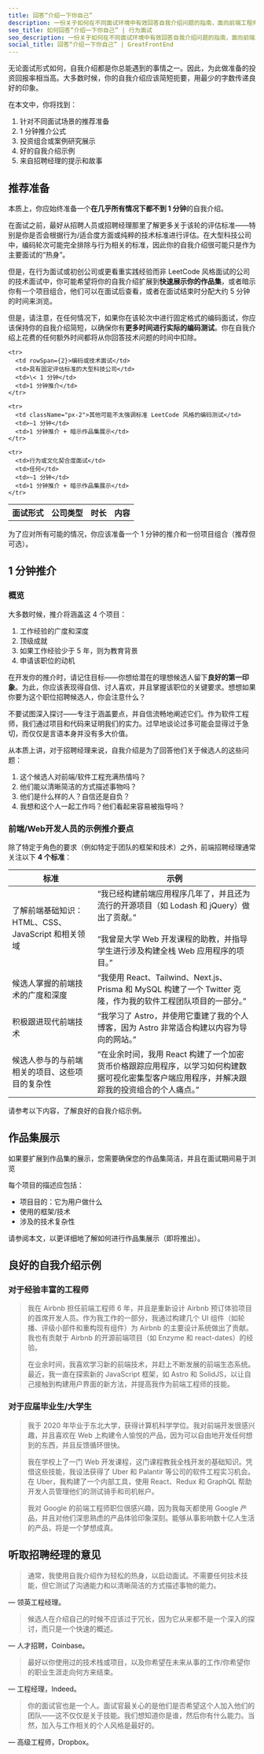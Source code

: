 ```yaml
---
title: 回答“介绍一下你自己”
description: 一份关于如何在不同面试环境中有效回答自我介绍问题的指南，面向前端工程师。
seo_title: 如何回答“介绍一下你自己” | 行为面试
seo_description: 一份关于如何在不同面试环境中有效回答自我介绍问题的指南，面向前端工程师。由来自 Big Tech 的前面试官撰写。
social_title: 回答“介绍一下你自己” | GreatFrontEnd
---
```


无论面试形式如何，自我介绍都是你总能遇到的事情之一。因此，为此做准备的投资回报率相当高。大多数时候，你的自我介绍应该简短扼要，用最少的字数传递良好的印象。

在本文中，你将找到：

1. 针对不同面试场景的推荐准备
2. 1 分钟推介公式
3. 投资组合或案例研究展示
4. 好的自我介绍示例
5. 来自招聘经理的提示和故事

## 推荐准备

本质上，你应始终准备一个**在几乎所有情况下都不到 1 分钟**的自我介绍。

在面试之前，最好从招聘人员或招聘经理那里了解更多关于该轮的评估标准——特别是你是否会根据行为/适合度方面或纯粹的技术标准进行评估。在大型科技公司中，编码轮次可能完全排除与行为相关的标准，因此你的自我介绍很可能只是作为主要面试的“热身”。

但是，在行为面试或初创公司或更看重实践经验而非 LeetCode 风格面试的公司的技术面试中，你可能希望将你的自我介绍扩展到**快速展示你的作品集**，或者暗示你有一个项目组合，他们可以在面试后查看，或者在面试结束时分配大约 5 分钟的时间来浏览。

但是，请注意，在任何情况下，如果你在该轮次中进行固定格式的编码面试，你应该保持你的自我介绍简短，以确保你有**更多时间进行实际的编码测试**。你在自我介绍上花费的任何额外时间都将从你回答技术问题的时间中扣除。

<table>
  <tbody>
    <tr>
      <th>面试形式</th>
      <th>公司类型</th>
      <th>时长</th>
      <th>内容</th>
    </tr>

    <tr>
      <td rowSpan={2}>编码或技术面试</td>
      <td>具有固定评估标准的大型科技公司</td>
      <td>\< 1 分钟</td>
      <td>1 分钟推介</td>
    </tr>

    <tr>
      <td className="px-2">其他可能不太强调标准 LeetCode 风格的编码测试</td>
      <td>~1 分钟</td>
      <td>1 分钟推介 + 暗示作品集展示</td>
    </tr>

    <tr>
      <td>行为或文化契合度面试</td>
      <td>任何</td>
      <td>~1 分钟</td>
      <td>1 分钟推介 + 暗示作品集展示</td>
    </tr>
  </tbody>
</table>

为了应对所有可能的情况，你应该准备一个 1 分钟的推介和一份项目组合（推荐但可选）。

## 1 分钟推介

### 概览

大多数时候，推介将涵盖这 4 个项目：

1. 工作经验的广度和深度
2. 顶级成就
3. 如果工作经验少于 5 年，则为教育背景
4. 申请该职位的动机

在开发你的推介时，请记住目标——你想给潜在的理想候选人留下**良好的第一印象**。为此，你应该表现得自信、讨人喜欢，并且掌握该职位的关键要求。想想如果你要为这个职位招聘候选人，你会注意什么？

不要试图深入探讨——专注于涵盖要点，并自信流畅地阐述它们。作为软件工程师，我们通过项目和代码来证明我们的实力。过早地谈论过多可能会显得过于急切，而仅仅是言语本身并没有多大价值。

从本质上讲，对于招聘经理来说，自我介绍是为了回答他们关于候选人的这些问题：

1. 这个候选人对前端/软件工程充满热情吗？
2. 他们能以清晰简洁的方式描述事物吗？
3. 他们是什么样的人？自信还是自负？
4. 我想和这个人一起工作吗？他们看起来容易被指导吗？

### 前端/Web开发人员的示例推介要点

除了特定于角色的要求（例如特定于团队的框架和技术）之外，前端招聘经理通常关注以下 **4 个标准**：

| 标准 | 示例 |
| --- | --- |
| 了解前端基础知识：HTML、CSS、JavaScript 和相关领域 | “我已经构建前端应用程序几年了，并且还为流行的开源项目（如 Lodash 和 jQuery）做出了贡献。” <br /><br />“我曾是大学 Web 开发课程的助教，并指导学生进行涉及构建全栈 Web 应用程序的项目。” |
| 候选人掌握的前端技术的广度和深度 | “我使用 React、Tailwind、Next.js、Prisma 和 MySQL 构建了一个 Twitter 克隆，作为我的软件工程团队项目的一部分。” |
| 积极跟进现代前端技术 | “我学习了 Astro，并使用它重建了我的个人博客，因为 Astro 非常适合构建以内容为导向的网站。” |
| 候选人参与的与前端相关的项目、这些项目的复杂性 | “在业余时间，我用 React 构建了一个加密货币价格跟踪应用程序，以学习如何构建数据可视化密集型客户端应用程序，并解决跟踪我的投资组合的个人痛点。” |

请参考以下内容，了解良好的自我介绍示例。

## 作品集展示

如果要扩展到作品集的展示，您需要确保您的作品集简洁，并且在面试期间易于浏览

每个项目的描述应包括：

* 项目目的：它为用户做什么
* 使用的框架/技术
* 涉及的技术复杂性

请参阅本文，以更详细地了解如何进行作品集展示（即将推出）。

## 良好的自我介绍示例

### 对于经验丰富的工程师

> 我在 Airbnb 担任前端工程师 6 年，并且是重新设计 Airbnb 预订体验项目的首席开发人员。作为我工作的一部分，我通过构建几个 UI 组件（如轮播、评级小部件和重构现有组件）为 Airbnb 的主要设计系统做出了贡献。我也有贡献于 Airbnb 的开源前端项目（如 Enzyme 和 react-dates）的经验。
>
> 在业余时间，我喜欢学习新的前端技术，并赶上不断发展的前端生态系统。最近，我一直在探索新的 JavaScript 框架，如 Astro 和 SolidJS，以让自己接触到构建用户界面的新方法，并提高我作为前端工程师的技能。

### 对于应届毕业生/大学生

> 我于 2020 年毕业于东北大学，获得计算机科学学位。我对前端开发很感兴趣，并且喜欢在 Web 上构建令人愉悦的产品，因为可以自由地开发任何想到的东西，并且反馈循环很快。
>
> 我在学校上了一门 Web 开发课程，这门课程教我全栈开发的基础知识。凭借这些技能，我设法获得了 Uber 和 Palantir 等公司的软件工程实习机会。在 Uber，我构建了一个内部工具，使用 React、Redux 和 GraphQL 帮助开发人员管理他们的测试骑手和司机帐户。
>
> 我对 Google 的前端工程师职位很感兴趣，因为我每天都使用 Google 产品，并且对他们深思熟虑的产品体验印象深刻。能够从事影响数十亿人生活的产品，将是一个梦想成真。

## 听取招聘经理的意见

> 通常，我使用自我介绍作为轻松的热身，以启动面试。不需要任何技术技能，但它测试了沟通能力和以清晰简洁的方式描述事物的能力。

— 领英工程经理。

> 候选人在介绍自己的时候不应该过于冗长，因为它从来都不是一个深入的探讨，而只是一个快速的概述。

— 人才招聘，Coinbase。

> 最好以你使用过的技术栈或项目，以及你希望在未来从事的工作/你希望你的职业生涯走向何方来结束。

— 工程经理，Indeed。

> 你的面试官也是一个人。面试官最关心的是他们是否希望这个人加入他们的团队——这不仅仅是关于技能。我们想知道你是谁，然后你有什么能力。当然，加入与工作相关的个人风格是最好的。

— 高级工程师，Dropbox。
